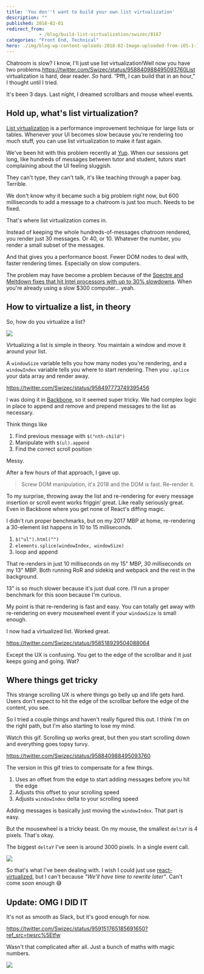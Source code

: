 ```yaml
---
title: 'You don''t want to build your own list virtualization'
description: ""
published: 2018-02-01
redirect_from: 
            - /blog/build-list-virtualization/swizec/8167
categories: "Front End, Technical"
hero: ./img/blog-wp-content-uploads-2018-02-Image-uploaded-from-iOS-1-1-1024x768.jpg
---
```

Chatroom is slow? I know, I&#x27;ll just use list virtualization!Well now you have two problems.https://twitter.com/Swizec/status/958840988495093760List virtualization is hard, dear reader. _So_ hard. “Pfft, I can build that in an hour,” I thought until I tried.

It&#x27;s been 3 days. Last night, I dreamed scrollbars and mouse wheel events.

## Hold up, what&#x27;s list virtualization?

[List virtualization](https://www.google.com/search?q=list+virtualization&oq=list+virtualization&aqs=chrome..69i57j0l5.2398j0j1&sourceid=chrome&ie=UTF-8) is a performance improvement technique for large lists or tables. Whenever your UI becomes slow because you&#x27;re rendering too much stuff, you can use list virtualization to make it fast again.

We&#x27;ve been hit with this problem recently at [Yup](https://www.yup.com). When our sessions get long, like hundreds of messages between tutor and student, tutors start complaining about the UI feeling sluggish.

They can&#x27;t type, they can&#x27;t talk, it&#x27;s like teaching through a paper bag. Terrible.

We don&#x27;t know why it became such a big problem right now, but 600 milliseconds to add a message to a chatroom is just too much. Needs to be fixed.

That&#x27;s where list virtualization comes in.

Instead of keeping the whole hundreds-of-messages chatroom rendered, you render just 30 messages. Or 40, or 10. Whatever the number, you render a small subset of the messages.

And that gives you a performance boost. Fewer DOM nodes to deal with, faster rendering times. Especially on slow computers.

The problem may have become a problem because of the [Spectre and Meltdown fixes that hit Intel processors with up to 30% slowdowns](https://techcrunch.com/2018/01/03/a-major-kernel-vulnerability-is-going-to-slow-down-all-intel-processors-2/). When you&#x27;re already using a slow \$300 computer… yeah.

## How to virtualize a list, in theory

So, how do you virtualize a list?

![](./img/blog-wp-content-uploads-2018-02-Image-uploaded-from-iOS-1-1-1024x768.jpg)

Virtualizing a list is simple in theory. You maintain a window and move it around your list.

A `windowSize` variable tells you how many nodes you&#x27;re rendering, and a `windowIndex` variable tells you where to start rendering. Then you `.splice` your data array and render away.

https://twitter.com/Swizec/status/958497773749395456

I was doing it in [Backbone](http://backbonejs.org/), so it seemed super tricky. We had complex logic in place to append and remove and prepend messages to the list as necessary.

Think things like

1. Find previous message with `$("nth-child")`
2. Manipulate with `$(ul).append`
3. Find the correct scroll position

Messy.

After a few hours of that approach, I gave up.

> Screw DOM manipulation, it&#x27;s 2018 and the DOM is fast. Re-render it.

To my surprise, throwing away the list and re-rendering for every message insertion or scroll event works friggin’ great. Like really seriously great. Even in Backbone where you get none of React&#x27;s diffing magic.

I didn&#x27;t run proper benchmarks, but on my 2017 MBP at home, re-rendering a 30-element list happens in 10 to 15 milliseconds.

1. `$("ul").html("")`
2. `elements.splice(windowIndex, windowSize)`
3. loop and append

That re-renders in just 10 milliseconds on my 15&quot; MBP, 30 milliseconds on my 13&quot; MBP. Both running RoR and sidekiq and webpack and the rest in the background.

13&quot; is so much slower because it&#x27;s just dual core. I&#x27;ll run a proper benchmark for this soon because I&#x27;m curious.

My point is that re-rendering is fast and easy. You can totally get away with re-rendering on every mousewheel event if your `windowSize` is small enough.

I now had a virtualized list. Worked great.

https://twitter.com/Swizec/status/958518929504088064

Except the UX is confusing. You get to the edge of the scrollbar and it just keeps going and going. Wat?

## Where things get tricky

This strange scrolling UX is where things go belly up and life gets hard. Users don&#x27;t expect to hit the edge of the scrollbar before the edge of the content, you see.

So I tried a couple things and haven&#x27;t really figured this out. I think I&#x27;m on the right path, but I&#x27;m also starting to lose my mind.

Watch this gif. Scrolling up works great, but then you start scrolling down and everything goes topsy turvy.

https://twitter.com/Swizec/status/958840988495093760

The version in this gif tries to compensate for a few things.

1. Uses an offset from the edge to start adding messages before you hit the edge
2. Adjusts this offset to your scrolling speed
3. Adjusts `windowIndex` delta to your scrolling speed

Adding messages is basically just moving the `windowIndex`. That part is easy.

But the mousewheel is a tricky beast. On my mouse, the smallest `deltaY` is 4 pixels. That&#x27;s okay.

The biggest `deltaY` I&#x27;ve seen is around 3000 pixels. In a single event call.

![](./img/media-xT0xeJpnrWC4XWblEk-giphy.gif)

So that&#x27;s what I&#x27;ve been dealing with. I wish I could just use [react-virtualized](https://github.com/bvaughn/react-virtualized), but I can&#x27;t because _&quot;We&#x27;ll have time to rewrite later&quot;_. Can&#x27;t come soon enough 😅

## Update: OMG I DID IT

It&#x27;s not as smooth as Slack, but it&#x27;s good enough for now.

https://twitter.com/Swizec/status/959151765185691650?ref_src=twsrc%5Etfw

Wasn&#x27;t that complicated after all. Just a bunch of maths with magic numbers.

![](./img/blog-wp-content-uploads-2018-02-carbon-2-1024x1013.png)
